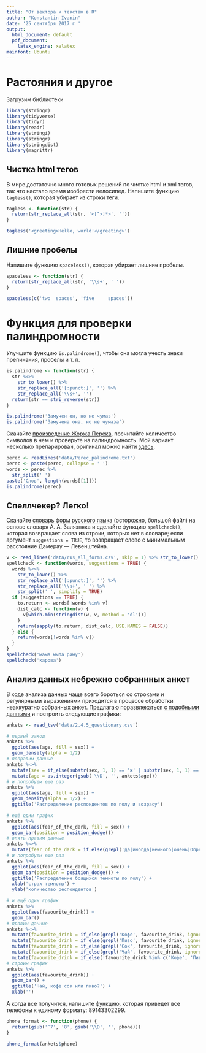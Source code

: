 ```yaml
---
title: "От вектора к текстам в R"
author: "Konstantin Ivanin"
date: '25 сентября 2017 г '
output:
  html_document: default
  pdf_document:
    latex_engine: xelatex
mainfont: Ubuntu
---
```


# Растояния и другое

Загрузим библиотеки
```r
library(stringr)
library(tidyverse)
library(tidyr)
library(readr)
library(stringi)
library(stringr)
library(stringdist)
library(magrittr)
```

## Чистка html тегов
В мире достаточно много готовых решений по чистке html и xml тегов, так что настало время изобрести велосипед. Напишите функцию `tagless()`, которая убирает из строки теги.
```r
tagless <- function(str) {
  return(str_replace_all(str, '<[^>]*>', ''))
}

tagless('<greeting>Hello, world!</greeting>')
```

## Лишние пробелы
Напишите функцию `spaceless()`, которая убирает лишние пробелы.
```r
spaceless <- function(str) {
  return(str_replace_all(str, '\\s+', ' '))
}

spaceless(c('two  spaces', 'five     spaces'))
```

# Функция для проверки палиндромности
Улучшите функцию `is.palindrome()`, чтобы она могла учесть знаки препинания, пробелы и т. п.
```r
is.palindrome <- function(str) {
  str %<>%
    str_to_lower() %>% 
    str_replace_all('[:punct:]', '') %>% 
    str_replace_all('\\s+', '')
  return(str == stri_reverse(str))
}

is.palindrome('Замучен он, но не чумаз')
is.palindrome('Замучена она, но не чумаза')
```

Скачайте [произведение Жоржа Перека](https://raw.githubusercontent.com/agricolamz/2017_ANDAN_course/master/docs/materials/Perec_palindrome.txt), посчитайте количество символов в нем и проверьте на палиндромность. Мой вариант несколько препарирован, оригинал можно найти [здесь](http://cui.unige.ch/isi/cours/javalettres/perec.txt).
```r
perec <- readLines('data/Perec_palindrome.txt')
perec <- paste(perec, collapse = ' ')
words <- perec %>% 
  str_split(' ') 
paste('Слов', length(words[[1]]))
is.palindrome(perec)
```

## Спеллчекер? Легко!
Скачайте [словарь форм русского языка](https://raw.githubusercontent.com/agricolamz/2017_ANDAN_course/master/docs/materials/rus_all_forms.csv) (осторожно, большой файл) на основе словаря А. А. Залязняка и сделайте функцию `spellcheck()`, которая возвращает слова из строки, которых нет в словаре; если аргумент `suggestions = TRUE`, то возвращает слово с минимальным расстояние Дамерау — Левенштейна.
```r
v <- read_lines('data/rus_all_forms.csv', skip = 1) %>% str_to_lower()
spellcheck <- function(words, suggestions = TRUE) {
  words %<>% 
    str_to_lower() %>% 
    str_replace_all('[:punct:]', '') %>% 
    str_replace_all('\\s+', ' ') %>% 
    str_split(' ', simplify = TRUE)
  if (suggestions == TRUE) {
    to.return <- words[!words %in% v]
    dist_calc <- function(w) {
      v[which.min(stringdist(w, v, method = 'dl'))]
    }
    return(sapply(to.return, dist_calc, USE.NAMES = FALSE))
  } else {
    return(words[!words %in% v])
  }
}
spellcheck('мама мыла раму')
spellcheck('карова')
```

## Анализ данных небрежно собраннных анкет

В ходе анализа данных чаще всего бороться со строками и регулярными выражениями приходится в процессе обработки неаккуратно собранных анкет. Предлагаю поразвлекаться [с подобными данными](https://raw.githubusercontent.com/agricolamz/2017_ANDAN_course/master/docs/materials/2.4.5_questionary.csv) и построить следующие графики:
```r
ankets <- read_tsv('data/2.4.5_questionary.csv')

# первый заход
ankets %>% 
  ggplot(aes(age, fill = sex)) +
  geom_density(alpha = 1/2)
# поправим данные
ankets %<>%
  mutate(sex = if_else(substr(sex, 1, 1) == 'ж' | substr(sex, 1, 1) == 'Ж', 'женский', 'мужской')) %>% 
  mutate(age = as.integer(gsub('\\D', '', ankets$age)))
# и попробуем еще раз
ankets %>% 
  ggplot(aes(age, fill = sex)) +
  geom_density(alpha = 1/2) +
  ggtitle('Распределение респондентов по полу и возрасу')

# ещё один график
ankets %>% 
  ggplot(aes(fear_of_the_dark, fill = sex)) +
  geom_bar(position = position_dodge())
# опять правим данные
ankets %<>% 
  mutate(fear_of_the_dark = if_else(grepl('да|иногда|немного|очень|Определённо|панически', fear_of_the_dark, ignore.case = TRUE), 'Да', 'Нет'))
# и попробуем еще раз
ankets %>% 
  ggplot(aes(fear_of_the_dark, fill = sex)) +
  geom_bar(position = position_dodge()) +
  ggtitle('Распределение боящихся темноты по полу') +
  xlab('страх темноты') +
  ylab('количество респондентов')

# и ещё один график
ankets %>% 
  ggplot(aes(favourite_drink)) +
  geom_bar()
# правим данные
ankets %<>%
  mutate(favourite_drink = if_else(grepl('Кофе', favourite_drink, ignore.case = TRUE), 'Кофе', favourite_drink)) %>% 
  mutate(favourite_drink = if_else(grepl('Пиво', favourite_drink, ignore.case = TRUE), 'Пиво', favourite_drink)) %>% 
  mutate(favourite_drink = if_else(grepl('Сок', favourite_drink, ignore.case = TRUE), 'Сок', favourite_drink)) %>% 
  mutate(favourite_drink = if_else(grepl('Чай', favourite_drink, ignore.case = TRUE), 'Чай', favourite_drink)) %>% 
  mutate(favourite_drink = if_else(!favourite_drink %in% c('Кофе', 'Пиво', 'Сок', 'Чай'), 'NA', favourite_drink))
# строим график
ankets %>% 
  ggplot(aes(favourite_drink)) +
  geom_bar() +
  ggtitle('Чай, кофе сок или пиво?') +
  xlab('')
```

А когда все получится, напишите функцию, которая приведет все телефоны к единому формату: 89143302299.
```r
phone_format <- function(phone) {
  return(gsub('^7', '8', gsub('\\D', '', phone)))
}

phone_format(ankets$phone)
```




